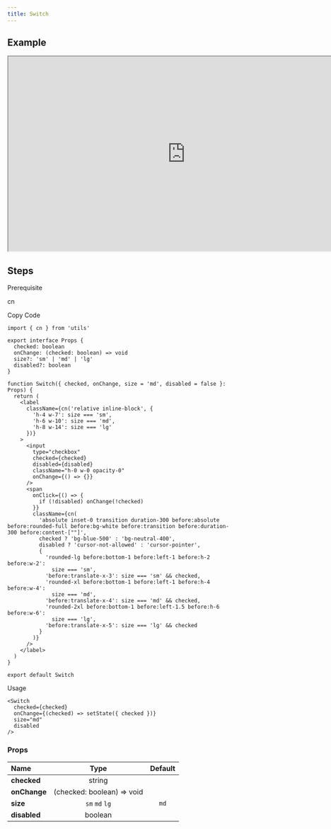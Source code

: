 ```yaml
---
title: Switch
---
```


## Example

<iframe
  src="https://workshop.kidow.me/?path=/docs/components-switch-v1--docs"
  width="800"
  height="440"
></iframe>

## Steps

<Steps>

<Step>Prerequisite</Step>

cn

<Step>Copy Code</Step>

```tsx title="components/Switch/index.tsx"
import { cn } from 'utils'

export interface Props {
  checked: boolean
  onChange: (checked: boolean) => void
  size?: 'sm' | 'md' | 'lg'
  disabled?: boolean
}

function Switch({ checked, onChange, size = 'md', disabled = false }: Props) {
  return (
    <label
      className={cn('relative inline-block', {
        'h-4 w-7': size === 'sm',
        'h-6 w-10': size === 'md',
        'h-8 w-14': size === 'lg'
      })}
    >
      <input
        type="checkbox"
        checked={checked}
        disabled={disabled}
        className="h-0 w-0 opacity-0"
        onChange={() => {}}
      />
      <span
        onClick={() => {
          if (!disabled) onChange(!checked)
        }}
        className={cn(
          'absolute inset-0 transition duration-300 before:absolute before:rounded-full before:bg-white before:transition before:duration-300 before:content-[""]',
          checked ? 'bg-blue-500' : 'bg-neutral-400',
          disabled ? 'cursor-not-allowed' : 'cursor-pointer',
          {
            'rounded-lg before:bottom-1 before:left-1 before:h-2 before:w-2':
              size === 'sm',
            'before:translate-x-3': size === 'sm' && checked,
            'rounded-xl before:bottom-1 before:left-1 before:h-4 before:w-4':
              size === 'md',
            'before:translate-x-4': size === 'md' && checked,
            'rounded-2xl before:bottom-1 before:left-1.5 before:h-6 before:w-6':
              size === 'lg',
            'before:translate-x-5': size === 'lg' && checked
          }
        )}
      />
    </label>
  )
}

export default Switch
```

<Step>Usage</Step>

```tsx
<Switch
  checked={checked}
  onChange={(checked) => setState({ checked })}
  size="md"
  disabled
/>
```

</Steps>

### Props

| Name                     |            Type            | Default |
| :----------------------- | :------------------------: | :-----: |
| **checked**<Required />  |           string           |         |
| **onChange**<Required /> | (checked: boolean) => void |         |
| **size**                 |       `sm` `md` `lg`       |  `md`   |
| **disabled**             |          boolean           |         |
